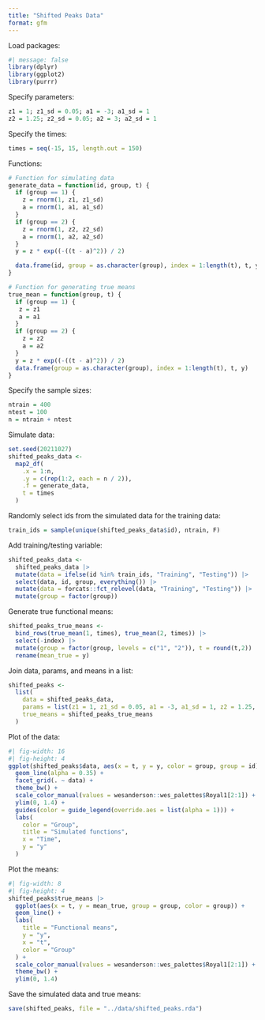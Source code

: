```yaml
---
title: "Shifted Peaks Data"
format: gfm
---
```


Load packages:

```r
#| message: false
library(dplyr)
library(ggplot2)
library(purrr)
```

Specify parameters: 

```r
z1 = 1; z1_sd = 0.05; a1 = -3; a1_sd = 1
z2 = 1.25; z2_sd = 0.05; a2 = 3; a2_sd = 1
```

Specify the times:

```r
times = seq(-15, 15, length.out = 150)
```

Functions: 

```r
# Function for simulating data
generate_data = function(id, group, t) {
  if (group == 1) {
    z = rnorm(1, z1, z1_sd)
    a = rnorm(1, a1, a1_sd)
  }
  if (group == 2) {
    z = rnorm(1, z2, z2_sd)
    a = rnorm(1, a2, a2_sd)
  }
  y = z * exp((-((t - a)^2)) / 2)

  data.frame(id, group = as.character(group), index = 1:length(t), t, y)
}

# Function for generating true means
true_mean = function(group, t) {
  if (group == 1) {
   z = z1
   a = a1
  }
  if (group == 2) {
    z = z2
    a = a2
  }
  y = z * exp((-((t - a)^2)) / 2)
  data.frame(group = as.character(group), index = 1:length(t), t, y)
}
```

Specify the sample sizes: 

```r
ntrain = 400
ntest = 100
n = ntrain + ntest
```

Simulate data: 

```r
set.seed(20211027)
shifted_peaks_data <-
  map2_df(
    .x = 1:n,
    .y = c(rep(1:2, each = n / 2)),
    .f = generate_data,
    t = times
  )
```

Randomly select ids from the simulated data for the training data: 

```r
train_ids = sample(unique(shifted_peaks_data$id), ntrain, F)
```

Add training/testing variable:

```r
shifted_peaks_data <- 
  shifted_peaks_data |>
  mutate(data = ifelse(id %in% train_ids, "Training", "Testing")) |>
  select(data, id, group, everything()) |>
  mutate(data = forcats::fct_relevel(data, "Training", "Testing")) |>
  mutate(group = factor(group))
```

Generate true functional means: 

```r
shifted_peaks_true_means <- 
  bind_rows(true_mean(1, times), true_mean(2, times)) |> 
  select(-index) |>
  mutate(group = factor(group, levels = c("1", "2")), t = round(t,2)) |>
  rename(mean_true = y)
```

Join data, params, and means in a list:

```r
shifted_peaks <- 
  list(
    data = shifted_peaks_data,
    params = list(z1 = 1, z1_sd = 0.05, a1 = -3, a1_sd = 1, z2 = 1.25, z2_sd = 0.05, a2 = 3, a2_sd = 1),
    true_means = shifted_peaks_true_means
  )
```

Plot of the data:

```r
#| fig-width: 16
#| fig-height: 4
ggplot(shifted_peaks$data, aes(x = t, y = y, color = group, group = id)) +
  geom_line(alpha = 0.35) +
  facet_grid(. ~ data) +
  theme_bw() +
  scale_color_manual(values = wesanderson::wes_palettes$Royal1[2:1]) +
  ylim(0, 1.4) + 
  guides(color = guide_legend(override.aes = list(alpha = 1))) +
  labs(
    color = "Group",
    title = "Simulated functions",
    x = "Time",
    y = "y"
  )
```

Plot the means: 

```r
#| fig-width: 8
#| fig-height: 4
shifted_peaks$true_means |>
  ggplot(aes(x = t, y = mean_true, group = group, color = group)) +
  geom_line() +
  labs(
    title = "Functional means", 
    y = "y",
    x = "t",
    color = "Group"
  ) +
  scale_color_manual(values = wesanderson::wes_palettes$Royal1[2:1]) +
  theme_bw() +
  ylim(0, 1.4)
```

Save the simulated data and true means:

```r
save(shifted_peaks, file = "../data/shifted_peaks.rda")
```
